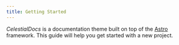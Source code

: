 ```yaml
---
title: Getting Started
---
```


_CelestialDocs_ is a documentation theme built on top of the [Astro](https://astro.build/) framework. This guide will help you get started with a new project. 
